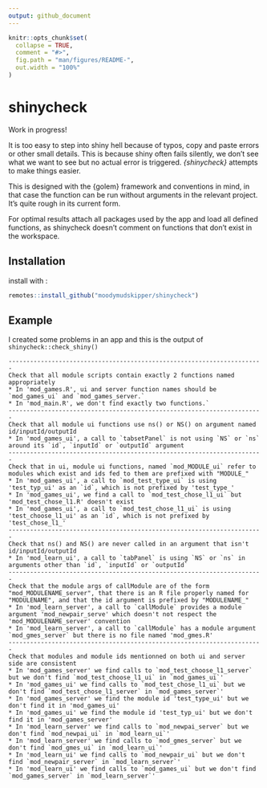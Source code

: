 ```yaml
---
output: github_document
---
```


<!-- README.md is generated from README.Rmd. Please edit that file -->

```r
knitr::opts_chunk$set(
  collapse = TRUE,
  comment = "#>",
  fig.path = "man/figures/README-",
  out.width = "100%"
)
```

# shinycheck

Work in progress!

It is too easy to step into shiny hell because of typos, copy and paste errors 
or other small details. This is because shiny often fails silently, we don't see
what we want to see but no actual error is triggered. *{shinycheck}* attempts to make things easier.

This is designed with the {golem} framework and conventions in mind, in that case the function
can be run without arguments in the relevant project. It's quite rough in its 
current form.

For optimal results attach all packages used by the app and load all defined 
functions, as shinycheck doesn't comment on functions that don't exist in the workspace.

## Installation

install with : 

``` r
remotes::install_github("moodymudskipper/shinycheck")
```

## Example

I created some problems in an app and this is the output of `shinycheck::check_shiny()`

```
-----------------------------------------------------------------------
Check that all module scripts contain exactly 2 functions named appropriately
* In 'mod_games.R', ui and server function names should be `mod_games_ui` and `mod_games_server.`
* In 'mod_main.R', we don't find exactly two functions.`
-----------------------------------------------------------------------
Check that all module ui functions use ns() or NS() on argument named id/inputId/outputId
* In 'mod_games_ui', a call to `tabsetPanel` is not using `NS` or `ns` around its `id`, `inputId` or `outputId` argument
-----------------------------------------------------------------------
Check that in ui, module ui functions, named `mod_MODULE_ui` refer to modules which exist and ids fed to them are prefixed with "MODULE_"
* In 'mod_games_ui', a call to `mod_test_type_ui` is using 'test_typ_ui' as an `id`, which is not prefixed by 'test_type_'
* In 'mod_games_ui', we find a call to `mod_test_chose_l1_ui` but 'mod_test_chose_l1.R' doesn't exist
* In 'mod_games_ui', a call to `mod_test_chose_l1_ui` is using 'test_choose_l1_ui' as an `id`, which is not prefixed by 'test_chose_l1_'
-----------------------------------------------------------------------
Check that ns() and NS() are never called in an argument that isn't id/inputId/outputId
* In 'mod_learn_ui', a call to `tabPanel` is using `NS` or `ns` in arguments other than `id`, `inputId` or `outputId`
-----------------------------------------------------------------------
Check that the module args of callModule are of the form "mod_MODULENAME_server", that there is an R file properly named for "MODULENAME", and that the id argument is prefixed by "MODULENAME_"
* In 'mod_learn_server', a call to `callModule` provides a module argument 'mod_newpair_serve' which doesn't not respect the 'mod_MODULENAME_server' convention
* In 'mod_learn_server', a call to `callModule` has a module argument `mod_gmes_server` but there is no file named 'mod_gmes.R'
-----------------------------------------------------------------------
Check that modules and module ids mentionned on both ui and server side are consistent
* In 'mod_games_server' we find calls to `mod_test_choose_l1_server` but we don't find `mod_test_choose_l1_ui` in `mod_games_ui`'
* In 'mod_games_ui' we find calls to `mod_test_chose_l1_ui` but we don't find `mod_test_chose_l1_server` in `mod_games_server`'
* In 'mod_games_server' we find the module id 'test_type_ui' but we don't find it in 'mod_games_ui'
* In 'mod_games_ui' we find the module id 'test_typ_ui' but we don't find it in 'mod_games_server'
* In 'mod_learn_server' we find calls to `mod_newpai_server` but we don't find `mod_newpai_ui` in `mod_learn_ui`'
* In 'mod_learn_server' we find calls to `mod_gmes_server` but we don't find `mod_gmes_ui` in `mod_learn_ui`'
* In 'mod_learn_ui' we find calls to `mod_newpair_ui` but we don't find `mod_newpair_server` in `mod_learn_server`'
* In 'mod_learn_ui' we find calls to `mod_games_ui` but we don't find `mod_games_server` in `mod_learn_server`'
```
